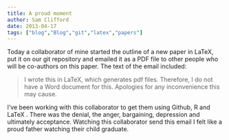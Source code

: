 ```yaml
---
title: A proud moment
author: Sam Clifford
date: 2013-04-17
tags: ["blog","Blog","git","latex","papers"]
---
```


Today a collaborator of mine started the outline of a new paper in LaTeX, put it on our git repository and emailed it as a PDF file to other people who will be co-authors on this paper. The text of the email included:

> I wrote this in LaTeX, which generates pdf files. Therefore, I do not have a Word document for this. Apologies for any inconvenience this may cause.

I've been working with this collaborator to get them using Github, R and LaTeX . There was the denial, the anger, bargaining, depression and ultimately acceptance. Watching this collaborator send this email I felt like a proud father watching their child graduate.